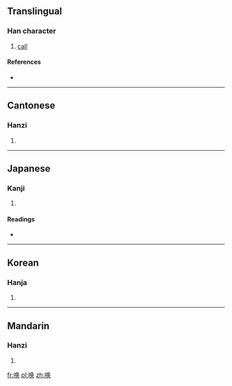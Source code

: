 {{also|喚}}
==Translingual==

===Han character===
{{Han char|rn=30|rad=口|as=07|sn=10|four=|canj=口弓月大 (RNBK), X口弓月大 (XRNBK)}}

# [[call]]

====References====
* {{Han ref|kx=0193.051|hdz=10632.080|uh=5524|ud=21796}}

----

==Cantonese==

===Hanzi===
{{yue-hanzi|jyut=|y=wun6|tra=喚}}

# {{defn|Cantonese|sort=口07}}

----

==Japanese==

===Kanji===
{{ja-kanji|grade=|rs=口07}}

# {{defn|Japanese|sort=口07}}

====Readings====
* {{ja-readings|on=[[かん]] (kan)|kun=[[よぶ]] (yobu)}}

----

==Korean==

===Hanja===
{{ko-hanja|hangeul=환|rv=hwan|mr=hwan}}

# {{defn|Korean|sort=口07}}

----

==Mandarin==

===Hanzi===
{{cmn-hanzi|tra=喚|pin=[[huàn]] ([[huan4]])|wg=huan<sup>4</sup>}}

# {{defn|Mandarin|sort=口07}}

[[fr:唤]]
[[pl:唤]]
[[zh:唤]]